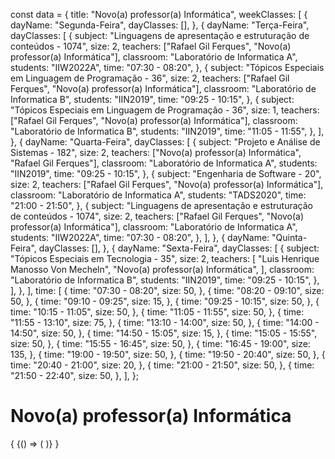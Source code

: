 const data = {
  title: "Novo(a) professor(a) Informática",
  weekClasses: [
    {
      dayName: "Segunda-Feira",
      dayClasses: [],
    },
    {
      dayName: "Terça-Feira",
      dayClasses: [
        {
          subject:
            "Linguagens de apresentação e estruturação de conteúdos - 1074",
          size: 2,
          teachers: ["Rafael Gil Ferques", "Novo(a) professor(a) Informática"],
          classroom: "Laboratório de Informatica A",
          students: "IIW2022A",
          time: "07:30 - 08:20",
        },
        {
          subject: "Tópicos Especiais em Linguagem de Programação - 36",
          size: 2,
          teachers: ["Rafael Gil Ferques", "Novo(a) professor(a) Informática"],
          classroom: "Laboratório de Informatica B",
          students: "IIN2019",
          time: "09:25 - 10:15",
        },
        {
          subject: "Tópicos Especiais em Linguagem de Programação - 36",
          size: 1,
          teachers: ["Rafael Gil Ferques", "Novo(a) professor(a) Informática"],
          classroom: "Laboratório de Informatica B",
          students: "IIN2019",
          time: "11:05 - 11:55",
        },
      ],
    },
    {
      dayName: "Quarta-Feira",
      dayClasses: [
        {
          subject: "Projeto e Análise de Sistemas - 182",
          size: 2,
          teachers: ["Novo(a) professor(a) Informática", "Rafael Gil Ferques"],
          classroom: "Laboratório de Informatica A",
          students: "IIN2019",
          time: "09:25 - 10:15",
        },
        {
          subject: "Engenharia de Software - 20",
          size: 2,
          teachers: ["Rafael Gil Ferques", "Novo(a) professor(a) Informática"],
          classroom: "Laboratório de Informatica A",
          students: "TADS2020",
          time: "21:00 - 21:50",
        },
        {
          subject:
            "Linguagens de apresentação e estruturação de conteúdos - 1074",
          size: 2,
          teachers: ["Rafael Gil Ferques", "Novo(a) professor(a) Informática"],
          classroom: "Laboratório de Informatica A",
          students: "IIW2022A",
          time: "07:30 - 08:20",
        },
      ],
    },
    {
      dayName: "Quinta-Feira",
      dayClasses: [],
    },
    {
      dayName: "Sexta-Feira",
      dayClasses: [
        {
          subject: "Tópicos Especiais em Tecnologia - 35",
          size: 2,
          teachers: [
            "Luis Henrique Manosso Von Mecheln",
            "Novo(a) professor(a) Informática",
          ],
          classroom: "Laboratório de Informatica B",
          students: "IIN2019",
          time: "09:25 - 10:15",
        },
      ],
    },
  ],
  time: [
    {
      time: "07:30 - 08:20",
      size: 50,
    },
    {
      time: "08:20 - 09:10",
      size: 50,
    },
    {
      time: "09:10 - 09:25",
      size: 15,
    },
    {
      time: "09:25 - 10:15",
      size: 50,
    },
    {
      time: "10:15 - 11:05",
      size: 50,
    },
    {
      time: "11:05 - 11:55",
      size: 50,
    },
    {
      time: "11:55 - 13:10",
      size: 75,
    },
    {
      time: "13:10 - 14:00",
      size: 50,
    },
    {
      time: "14:00 - 14:50",
      size: 50,
    },
    {
      time: "14:50 - 15:05",
      size: 15,
    },
    {
      time: "15:05 - 15:55",
      size: 50,
    },
    {
      time: "15:55 - 16:45",
      size: 50,
    },
    {
      time: "16:45 - 19:00",
      size: 135,
    },
    {
      time: "19:00 - 19:50",
      size: 50,
    },
    {
      time: "19:50 - 20:40",
      size: 50,
    },
    {
      time: "20:40 - 21:00",
      size: 20,
    },
    {
      time: "21:00 - 21:50",
      size: 50,
    },
    {
      time: "21:50 - 22:40",
      size: 50,
    },
  ],
};

# Novo(a) professor(a) Informática

<div>
  {
    <BrowserOnly>
      {() => (
        <Grid
          title={data.title}
          weekClasses={data.weekClasses}
          time={data.time}
        />
      )}
    </BrowserOnly>
  }
</div>
